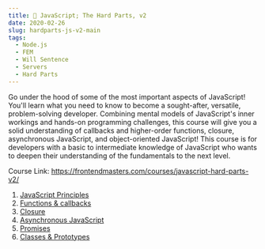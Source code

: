 ```yaml
---
title: 📑 JavaScript; The Hard Parts, v2
date: 2020-02-26
slug: hardparts-js-v2-main
tags:
  - Node.js
  - FEM
  - Will Sentence
  - Servers
  - Hard Parts
---
```


Go under the hood of some of the most important aspects of JavaScript! You'll learn what you need to know to become a sought-after, versatile, problem-solving developer. Combining mental models of JavaScript's inner workings and hands-on programming challenges, this course will give you a solid understanding of callbacks and higher-order functions, closure, asynchronous JavaScript, and object-oriented JavaScript! This course is for developers with a basic to intermediate knowledge of JavaScript who wants to deepen their understanding of the fundamentals to the next level.

Course Link: https://frontendmasters.com/courses/javascript-hard-parts-v2/

1. [JavaScript Principles](/hardparts-js-v2-javascript-principles)
2. [Functions & callbacks](/hardparts-js-v2-functions-and-callbacks)
3. [Closure](/hardparts-js-v2-closure)
4. [Asynchronous JavaScript](/hardparts-js-v2-asynchronous-javascript)
5. [Promises](/hardparts-js-vs-promises)
6. [Classes & Prototypes](/hardparts-js-v2-classes-and-prototypes)
